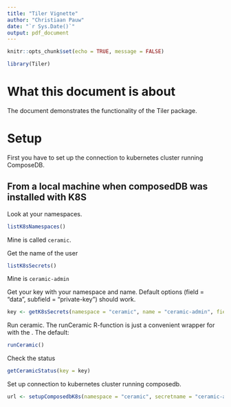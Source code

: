 ```yaml
---
title: "Tiler Vignette"
author: "Christiaan Pauw"
date: "`r Sys.Date()`"
output: pdf_document
---
```


```r
knitr::opts_chunk$set(echo = TRUE, message = FALSE)
```

```r
library(Tiler)
```

# What this document is about

The document demonstrates the functionality of the Tiler package. 

# Setup

First you have to set up the connection to kubernetes cluster running ComposeDB.

## From a local machine when composedDB was installed with K8S

Look at your namespaces. 

```r
listK8sNamespaces()
```

Mine is called `ceramic`.

Get the name of the user

```r
listK8sSecrets()
```

Mine is `ceramic-admin`

Get your key with your namespace and name. Default options (field = "data", subfield = "private-key") should work. 

```r
key <- getK8sSecrets(namespace = "ceramic", name = "ceramic-admin", field = "data", subfield = "private-key")
```

Run ceramic. The runCeramic R-function is just a convenient wrapper for \texttt{system("npx @ceramicnetwork/cli daemon)} with the \texttt{--network option}. The default: \textttt{--network=testnet-clay}

```r
runCeramic()
```


Check the status 

```r
getCeramicStatus(key = key)
```


Set up connection to kubernetes cluster running composedb.

```r
url <- setupComposedbK8s(namespace = "ceramic", secretname = "ceramic-admin")
```



